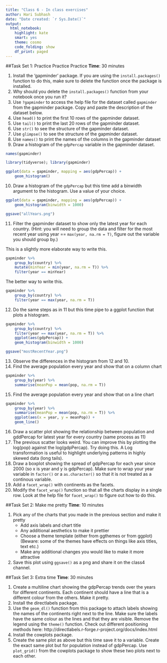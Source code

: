 ```yaml
---
title: "Class 6 - In class exercises"
author: Hari Subhash
date: "Date created: `r Sys.Date()`"
output:
  html_notebook:
    highlight: kate
    smart: yes
    theme: cosmo
    code_folding: show
    df_print: paged
---
```


##Task Set 1: Practice Practice Practice
**Time**: 30 minutes

1. Install the 'gapminder' package. If you are using the `install.packages()` function to do this, make sure to delete the function once the package is installed.
2. Why should you delete the `install.packages()` function from your notebook once you run it?
3. Use `?gapminder` to access the help file for the dataset called `gapminder` from the gapminder package. Copy and paste the description of the dataset below.
4. Use `head()` to print the first 10 rows of the gapminder dataset.
5. Use `tail()` to print the last 20 rows of the gapminder dataset.
6. Use `str()` to see the structure of the gapminder dataset.
7. Use `glimpse()` to see the structure of the gapminder dataset.
8. Use `names()` to print the names of the columns in the gapminder dataset
9. Draw a histogram of the `gdpPercap` variable in the gapminder dataset.

```r
names(gapminder)
```

```r
library(tidyverse); library(gapminder)

ggplot(data = gapminder, mapping = aes(gdpPercap)) +
    geom_histogram()
```


10. Draw a histogram of the `gdpPercap` but this time add a binwidth argument to the histogram. Use a value of your choice.
```r
ggplot(data = gapminder, mapping = aes(gdpPercap)) +
    geom_histogram(binwidth = 1000)

ggsave("allYears.png")
```


11. Filter the gapminder dataset to show only the latest year for each country. (Hint: you will need to group the data and filter for the most recent year using year == `max(year, na.rm = T)`, figure out the variable you should group by.)

This is a slightly more elaborate way to write this.
```r
gapminder %>% 
    group_by(country) %>% 
    mutate(minYear = min(year, na.rm = T)) %>% 
    filter(year == minYear)
```

The better way to write this.

```r
gapminder %>% 
    group_by(country) %>% 
    filter(year == max(year, na.rm = T))
```

12. Do the same steps as in 11 but this time pipe to a ggplot function that plots a histogram.
```r
gapminder %>% 
    group_by(country) %>% 
    filter(year == max(year, na.rm = T)) %>% 
    ggplot(aes(gdpPercap)) +
    geom_histogram(binwidth = 1000)

ggsave("mostRecentYear.png")
```

13. Observe the differences in the histogram from 12 and 10.
14. Find the average population every year and show that on a column chart
```r
gapminder %>% 
    group_by(year) %>% 
    summarise(meanPop = mean(pop, na.rm = T))
```

15. Find the average population every year and show that on a line chart
```r
gapminder %>% 
    group_by(year) %>% 
    summarise(meanPop = mean(pop, na.rm = T)) %>% 
    ggplot(aes(x = year, y = meanPop)) +
    geom_line()
```

16. Draw a scatter plot showing the relationship between population and gddPercap for latest year for every country (same process as 11)
17. The previous scatter looks weird. You can improve this by plotting the log(pop) against the log(gdpPercap). Try doing this. A Log transformation is useful to highlight underlying patterns in highly skewed data (long tails). 
18. Draw a boxplot showing the spread of gdpPercap for each year since 2000 (so x is year and y is gdpPercap). Make sure to wrap your year variable in `factor()` or a `as.character()` so that it is not treated as a continous variable.
19. Add a `facet_wrap()` with continents as the facets.
20. Modify the `facet_wrap()` function so that all the charts display in a single row. Look at the help file for `facet_wrap()` to figure out how to do this.

##Task Set 2: Make me pretty
**Time**: 10 minutes

1. Pick any of the charts that you made in the previous section and make it pretty
    + Add axis labels and chart title
    + Any additional aesthetics to make it prettier
    + Choose a theme template (either from ggthemes or from ggplot) (Beware: some of the themes have effects on things like axis titles, text etc.)
    + Make any additional changes you would like to make it more attractive
2. Save this plot using `ggsave()` as a png and share it on the class4 channel.


##Task Set 3: Extra time
**Time**: 30 minutes

1. Create a multiline chart showing the gdpPercap trends over the years for different continents.  Each continent should have a line that is a different colour from the others. Make it pretty.
2. Install the directlabels package.
3. Use the `geom_dl()` function from this package to attach labels showing the names of the continents right next to the line. Make sure the labels have the same colour as the lines and that they are visible. Remove the legend using the `theme()` function. Check out different positioning methods here: http://directlabels.r-forge.r-project.org/docs/index.html
4. Install the cowplots package.
5. Create the same plot as above but this time save it to a variable. Create the exact same plot but for population instead of gdpPercap. Use `plot_grid()` from the cowplots package to show these two plots next to each other. 


